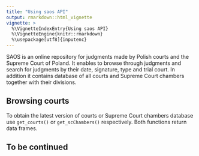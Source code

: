 ```yaml
---
title: "Using saos API"
output: rmarkdown::html_vignette
vignette: >
  %\VignetteIndexEntry{Using saos API}
  %\VignetteEngine{knitr::rmarkdown}
  %\usepackage[utf8]{inputenc}
---
```


SAOS is an online repository for judgments made by Polish courts and the Supreme Court of Poland. It enables to browse through judgments and search for judgments by their date, signature, type and trial court. In addition it contains database of all courts and Supreme Court chambers together with their divisions.

## Browsing courts

To obtain the latest version of courts or Supreme Court chambers database use `get_courts()` or `get_scChambers()` respectively. Both functions return data frames.

## To be continued


